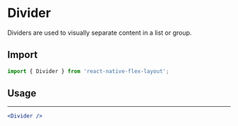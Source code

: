 # Divider

Dividers are used to visually separate content in a list or group.

## Import

```js
import { Divider } from 'react-native-flex-layout';
```

## Usage

<div className="eg flex-col">
  <hr />
</div>

```jsx
<Divider />
```

